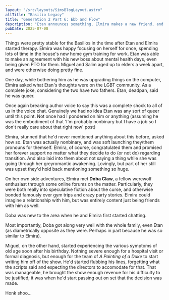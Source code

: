 ```yaml
---
layout: "/src/layouts/SimsBlogLayout.astro"
altTitle: "Basilio Legacy"
title: "Generation 2 Part 6: Ebb and Flow"
description: "Etan announces something, Elmira makes a new friend, and Miguel's age starts catching up to him."
pubDate: 2025-07-08
---
```


Things were pretty stable for the Basilios in the time after Etan and Elmira started therapy. Elmira was happy focusing on herself for once, spending lots of time in the house's new home gym training for work. Etan was able to make an agreement with his new boss about mental health days, even being given PTO for them. Miguel and Salim aged up to elders a week apart, and were otherwise doing pretty fine.

One day, while bothering him as he was upgrading things on the computer, Elmira asked what Etan's thoughts were on the LGBT community. As a complete joke, considering the two have two fathers. Etan, deadpan, said he was queer.

<BlogImage imgSrc="../../../images/shrines/sims/basiliox2-6-yourewhat.png" imgAlt="A Sims 4 screenshot, Etan and Elmira talking, a popup in the corner from Etan saying 'I'm part of the LGBTQIA+ Community!'">
Once again breaking author voice to say this was a complete shock to all of us in the voice chat. Genuinely we had no idea Etan was any sort of queer until this point. Not once had I pondered on him or anything (assuming he was the embodiment of that 'I'm probably nonbinary but I have a job so I don't really care about that right now' post)
</BlogImage>

Elmira, stunned that he'd never mentioned anything about this before, asked how so. Etan was actually nonbinary, and was soft launching they/them pronouns for themself. Elmira, of course, congratulated them and promised her forever support no matter what they decide to do (or not do) regarding transition. And also laid into them about not saying a thing while she was going through her greyromantic awakening. Lovingly, but part of her still was upset they'd hold back mentioning something so huge.

On her own side adventures, Elmira met **Doba Claw**, a fellow werewolf enthusiast through some online forums on the matter. Particularly, they were both really into speculative fiction about the curse, and otherwise bonded famously over gym trips and crazy party stories. Elmira could imagine a relationship with him, but was entirely content just being friends with him as well.

<BlogImage imgSrc="../../../images/shrines/sims/basiliox2-6-newpal.png" imgAlt="A Sims 4 screenshot, Elmira talking to her new friend, Doba Claw. He's raising his hands and shoulders as he talks animatedly.">
Doba was new to the area when he and Elmira first started chatting.
</BlogImage>

Most importantly, Doba got along very well with the whole family, even Etan (as diametrically opposite as they were. Perhaps in part because he was so similar to Elmira).

Miguel, on the other hand, started experiencing the various symptoms of old age soon after his birthday. Nothing severe enough for a hospital visit or formal diagnosis, but enough for the team of *A Painting of a Duke* to start writing him off of the show. He'd started flubbing his lines, forgetting what the scripts said and expecting the directors to accomodate for that. That was manageable, he brought the show enough revenue for his difficulty to be justified; it was when he'd start passing out on set that the decision was made.

<BlogImage imgSrc="../../../images/shrines/sims/basiliox2-6-helookstired.png" imgAlt="A Sims 4 screenshot, an elderly Miguel passed out face down on a sitcom set.">
Honk shoo...
</BlogImage>